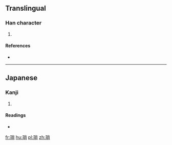 ==Translingual==

===Han character===
{{Han char|rn=96|rad=玉|as=07|sn=11|four=|canj=一土火月 (MGFB)}}

# {{defn|Han|sort=玉07}}

====References====
* {{Han ref|kx=0733.151|hdz=21115.111|uh=7411|ud=29713}}

----

==Japanese==

===Kanji===
{{ja-kanji|grade=|rs=玉07}}

# {{defn|lang=ja|sort=玉07}}

====Readings====
* {{ja-readings|on=[[さ]] (sa)|kun=[[ちいさい]] (chiisai), [[くさり]] (kusari)|nanori=}}

[[fr:琑]]
[[hu:琑]]
[[pl:琑]]
[[zh:琑]]